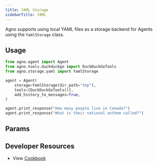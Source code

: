 ```yaml
---
title: YAML Storage
sidebarTitle: YAML
---
```


Agno supports using local YAML files as a storage backend for Agents using the `YamlStorage` class.

## Usage

```python yaml_storage_for_agent.py
from agno.agent import Agent
from agno.tools.duckduckgo import DuckDuckGoTools
from agno.storage.yaml import YamlStorage

agent = Agent(
    storage=YamlStorage(dir_path="tmp"),
    tools=[DuckDuckGoTools()],
    add_history_to_messages=True,
)

agent.print_response("How many people live in Canada?")
agent.print_response("What is their national anthem called?")
```

## Params

<Snippet file="storage-yaml-params.mdx" />

## Developer Resources

- View [Cookbook](https://github.com/agno-agi/agno/blob/main/cookbook/storage/yaml_storage/yaml_storage_for_agent.py)
